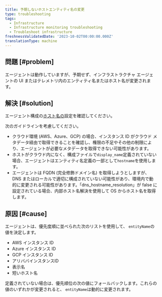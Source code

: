 ```yaml
---
title: 予期しないホストエンティティ名の変更
type: troubleshooting
tags:
  - Infrastructure
  - Infrastructure monitoring troubleshooting
  - Troubleshoot infrastructure
freshnessValidatedDate: '2023-10-02T00:00:00.000Z'
translationType: machine
---
```


## 問題 [#problem]

エージェントは動作していますが、予期せず、インフラストラクチャ エージェントの UI またはテレメトリ内のエンティティ名またはホスト名が変更されます。

## 解決 [#solution]

エージェント構成の[ホスト名の](/docs/infrastructure/install-infrastructure-agent/configuration/infrastructure-agent-configuration-settings/#hostname-variables)設定を確認してください。

次のガイドラインを考慮してください。

* クラウド環境 (AWS、Azure、GCP) の場合、インスタンス ID がクラウド メタデータ経由で取得できることを確認し、権限の不足やその他の制限により、エージェントが必要なメタデータを取得できない可能性があります。
* ホストがクラウド内になく、構成ファイルで`display_name`定義されていない場合、エージェントはエンティティ名定義の一部として`hostname`を使用します。
* エージェントは FQDN (完全修飾ドメイン名) を取得しようとしますが、DNS またはローカルで適切に構成されていない可能性があり、環境内で動的に変更される可能性があります。「dns_hostname_resolution」が false に設定されている場合、内部ホスト名解決を使用して OS からホスト名を取得します。

## 原因 [#cause]

エージェントは、優先度順に並べられた次のリストを使用して、 `entityName`の値を決定します。

* AWS インスタンス ID
* Azure インスタンス ID
* GCP インスタンス ID
* アリババインスタンスID
* 表示名
* 短いホスト名

定義されていない場合は、優先順位の次の値にフォールバックします。これらの値のいずれかが変更されると、 `entityName`は動的に変更されます。
